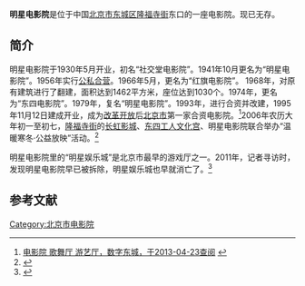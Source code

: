 '''明星电影院'''是位于中国[[北京市|北京市]][[东城区_(北京市)|东城区]][[隆福寺街|隆福寺街]]东口的一座电影院。现已无存。

==简介==
明星电影院于1930年5月开业，初名“社交堂电影院”。1941年10月更名为“明星电影院”。1956年实行[[公私合营|公私合营]]。1966年5月，更名为“红旗电影院”。 1968年，对原有建筑进行了翻建，面积达到1462平方米，座位达到1030个。1974年，更名为“东四电影院”。1979年，复名“明星电影院”。1993年，进行合资并改建，1995年11月12日建成开业，成为[[改革开放|改革开放]]后[[北京市|北京市]]第一家合资电影院。<ref>[http://www.bjdch.gov.cn/n5687274/n5722232/n5722373/n5722733/6678229.html 电影院 歌舞厅 游艺厅，数字东城，于2013-04-23查阅] {{webarchive|url=https://web.archive.org/web/20131230235951/http://www.bjdch.gov.cn/n5687274/n5722232/n5722373/n5722733/6678229.html |date=2013-12-30 }}</ref>2006年农历大年初一至初七，[[隆福寺街|隆福寺街]]的[[长虹影城|长虹影城]]、[[东四工人文化宫|东四工人文化宫]]、明星电影院联合举办“温暖寒冬·公益放映”活动。<ref>{{Cite web |url=http://ent.sina.com.cn/x/2006-01-26/1205972758.html |title=隆福寺3影院新春公益放映，新浪，2006年01月26日 |accessdate=2013-04-23 |archive-date=2016-03-04 |archive-url=https://web.archive.org/web/20160304215040/http://ent.sina.com.cn/x/2006-01-26/1205972758.html |dead-url=no }}</ref>

明星电影院里的“明星娱乐城”是北京市最早的游戏厅之一。2011年，记者寻访时，发现明星电影院早已被拆除，明星娱乐城也早就消亡了。<ref>{{Cite web |url=http://epaper.tianjinwe.com/mrxb/mrxb/2011-08/12/content_6502863.htm |title=时隔11年 游戏厅重回京城，天津网，2011-08-12 |access-date=2013-04-23 |archive-url=https://web.archive.org/web/20160304103205/http://epaper.tianjinwe.com/mrxb/mrxb/2011-08/12/content_6502863.htm |archive-date=2016-03-04 |dead-url=yes }}</ref>

==参考文献==
{{reflist}}

[[Category:北京市电影院|Category:北京市电影院]]